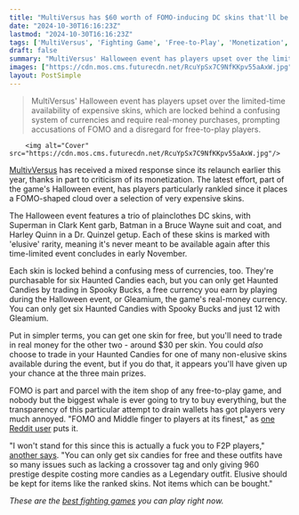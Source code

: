 ```yaml
---
title: "MultiVersus has $60 worth of FOMO-inducing DC skins that'll be gone forever once its Halloween event is over"
date: "2024-10-30T16:16:23Z"
lastmod: "2024-10-30T16:16:23Z"
tags: ['MultiVersus', 'Fighting Game', 'Free-to-Play', 'Monetization', 'FOMO', 'Halloween Event', 'Skins', 'DC Comics']
draft: false
summary: "MultiVersus' Halloween event has players upset over the limited-time availability of expensive skins, which are locked behind a confusing system of currencies and require real-money purchases, prompting accusations of FOMO and a disregard for free-to-play players."
images: ["https://cdn.mos.cms.futurecdn.net/RcuYpSx7C9NfKKpv55aAxW.jpg"]
layout: PostSimple
---
```

> MultiVersus' Halloween event has players upset over the limited-time availability of expensive skins, which are locked behind a confusing system of currencies and require real-money purchases, prompting accusations of FOMO and a disregard for free-to-play players.


        <img alt="Cover" src="https://cdn.mos.cms.futurecdn.net/RcuYpSx7C9NfKKpv55aAxW.jpg"/>
        
[MultivVersus](https://www.gamesradar.com/multiversus/) has received a mixed response since its relaunch earlier this year, thanks in part to criticism of its monetization. The latest effort, part of the game's Halloween event, has players particularly rankled since it places a FOMO-shaped cloud over a selection of very expensive skins.

The Halloween event features a trio of plainclothes DC skins, with Superman in Clark Kent garb, Batman in a Bruce Wayne suit and coat, and Harley Quinn in a Dr. Quinzel getup. Each of these skins is marked with 'elusive' rarity, meaning it's never meant to be available again after this time-limited event concludes in early November.

Each skin is locked behind a confusing mess of currencies, too. They're purchasable for six Haunted Candies each, but you can only get Haunted Candies by trading in Spooky Bucks, a free currency you earn by playing during the Halloween event, or Gleamium, the game's real-money currency. You can only get six Haunted Candies with Spooky Bucks and just 12 with Gleamium.

Put in simpler terms, you can get one skin for free, but you'll need to trade in real money for the other two - around $30 per skin. You could *also* choose to trade in your Haunted Candies for one of many non-elusive skins available during the event, but if you do that, it appears you'll have given up your chance at the three main prizes.

FOMO is part and parcel with the item shop of any free-to-play game, and nobody but the biggest whale is ever going to try to buy everything, but the transparency of this particular attempt to drain wallets has got players very much annoyed. "FOMO and Middle finger to players at its finest," as [one Reddit user](https://www.reddit.com/r/MultiVersusTheGame/comments/1getxx6/we_have_to_take_a_stand/lude9db/) puts it.

"I won't stand for this since this is actually a fuck you to F2P players," [another says](https://www.reddit.com/r/MultiVersusTheGame/comments/1getxx6/we_have_to_take_a_stand/lucdjeu/). "You can only get six candies for free and these outfits have so many issues such as lacking a crossover tag and only giving 960 prestige despite costing more candies as a Legendary outfit. Elusive should be kept for items like the ranked skins. Not items which can be bought."

*These are the *[<em>best fighting games</em>](https://www.gamesradar.com/best-fighting-games/)* you can play right now.* 
        